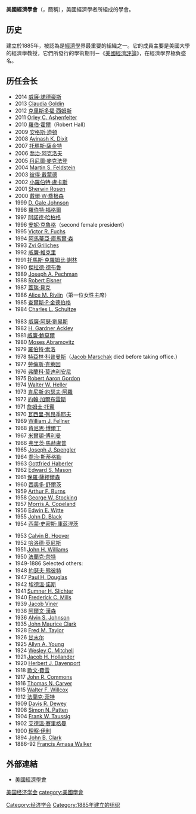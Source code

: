 {{unreferenced|time=2018-06-10T23:55:36+00:00}}
'''美國經濟學會'''（{{lang|en|American Economic Association}}，簡稱{{lang|en|AEA}}），美國經濟學者所組成的學會。

==历史==
建立於1885年，被認為是[[經濟學|經濟學]]界最重要的組織之一。它的成員主要是美國大學的經濟學教授，它們所發行的學術期刊－《[[美國經濟評論|美國經濟評論]]》，在經濟學界極負盛名。

==历任会长==
{{MultiCol}}
* 2014 [[威廉·諾德豪斯|威廉·諾德豪斯]]
* 2013 [[Claudia_Goldin|Claudia Goldin]]
* 2012 [[克里斯多福·西姆斯|克里斯多福·西姆斯]]
* 2011 [[Orley_Ashenfelter|Orley C. Ashenfelter]]
* 2010 [[羅伯·霍爾|羅伯·霍爾]]（Robert Hall）
* 2009 [[安格斯·迪頓|安格斯·迪頓]]
* 2008 [[Avinash_Dixit|Avinash K. Dixit]]
* 2007 [[托瑪斯·薩金特|托瑪斯·薩金特]]
* 2006 [[喬治·阿克洛夫|喬治·阿克洛夫]]
* 2005 [[丹尼爾·麥克法登|丹尼爾·麥克法登]]
* 2004 [[Martin_Feldstein|Martin S. Feldstein]]
* 2003 [[彼得·戴蒙德|彼得·戴蒙德]]
* 2002 [[小羅伯特·盧卡斯|小羅伯特·盧卡斯]]
* 2001 [[Sherwin_Rosen|Sherwin Rosen]]
* 2000 [[戴爾·W·喬根森|戴爾·W·喬根森]]
* 1999 [[D._Gale_Johnson|D. Gale Johnson]]
* 1998 [[羅伯特·福格爾|羅伯特·福格爾]]
* 1997 [[阿諾德·哈柏格|阿諾德·哈柏格]]
* 1996 [[安妮·克魯格|安妮·克魯格]]（second female president）
* 1995 [[Victor_R._Fuchs|Victor R. Fuchs]]
* 1994 [[阿馬蒂亞·庫馬爾·森|阿馬蒂亞·庫馬爾·森]]
* 1993 [[Zvi_Griliches|Zvi Griliches]]
* 1992 [[威廉·維克里|威廉·維克里]]
* 1991 [[托馬斯·克羅姆比·謝林|托馬斯·克羅姆比·謝林]]
* 1990 [[傑拉德·德布魯|傑拉德·德布魯]]
* 1989 [[Joseph_A._Pechman|Joseph A. Pechman]]
* 1988 [[Robert_Eisner|Robert Eisner]]
* 1987 [[蓋瑞·貝克|蓋瑞·貝克]]
* 1986 [[Alice_Rivlin|Alice M. Rivlin]]（第一位女性主席）
* 1985 [[查爾斯·P·金德伯格|查爾斯·P·金德伯格]]
* 1984 [[Charles_Schultze|Charles L. Schultze]]
{{ColBreak}}
* 1983 [[威廉·阿瑟·劉易斯|威廉·阿瑟·劉易斯]]
* 1982 [[Gardner_Ackley|H. Gardner Ackley]]
* 1981 [[威廉·鮑莫爾|威廉·鮑莫爾]]
* 1980 [[Moses_Abramovitz|Moses Abramovitz]]
* 1979 [[羅伯特·索洛|羅伯特·索洛]]
* 1978 [[特亞林·科普曼斯|特亞林·科普曼斯]]（[[Jacob_Marschak|Jacob Marschak]] died before taking office.）
* 1977 [[勞倫斯·克萊因|勞倫斯·克萊因]]
* 1976 [[弗蘭科·莫迪利安尼|弗蘭科·莫迪利安尼]]
* 1975 [[Robert_Aaron_Gordon|Robert Aaron Gordon]]
* 1974 [[Walter_Heller|Walter W. Heller]]
* 1973 [[肯尼斯·約瑟夫·阿羅|肯尼斯·約瑟夫·阿羅]]
* 1972 [[約翰·加爾布雷斯|約翰·加爾布雷斯]]
* 1971 [[詹姆士·托賓|詹姆士·托賓]]
* 1970 [[瓦西里·列昂季耶夫|瓦西里·列昂季耶夫]]
* 1969 [[William_J._Fellner|William J. Fellner]]
* 1968 [[肯尼思·博爾丁|肯尼思·博爾丁]]
* 1967 [[米爾頓·傅利曼|米爾頓·傅利曼]]
* 1966 [[弗里茨·馬赫盧普|弗里茨·馬赫盧普]]
* 1965 [[Joseph_J._Spengler|Joseph J. Spengler]]
* 1964 [[喬治·斯蒂格勒|喬治·斯蒂格勒]]
* 1963 [[Gottfried_Haberler|Gottfried Haberler]]
* 1962 [[Edward_S._Mason|Edward S. Mason]]
* 1961 [[保羅·薩繆爾森|保羅·薩繆爾森]]
* 1960 [[西奧多·舒爾茨|西奧多·舒爾茨]]
* 1959 [[Arthur_F._Burns|Arthur F. Burns]]
* 1958 [[George_Stocking_(economist)|George W. Stocking]]
* 1957 [[Morris_A._Copeland|Morris A. Copeland]]
* 1956 [[Edwin_E._Witte|Edwin E. Witte]]
* 1955 [[John_D._Black|John D. Black]]
* 1954 [[西蒙·史密斯·庫茲涅茨|西蒙·史密斯·庫茲涅茨]]
{{ColBreak}}
* 1953 [[Calvin_B._Hoover|Calvin B. Hoover]]
* 1952 [[哈洛德·英尼斯|哈洛德·英尼斯]]
* 1951 [[John_Henry_Williams_(economist)|John H. Williams]]
* 1950 [[法蘭克·奈特|法蘭克·奈特]]
* 1949-1886 Selected others:
* 1948 [[約瑟夫·熊彼特|約瑟夫·熊彼特]]
* 1947 [[Paul_H._Douglas|Paul H. Douglas]]
* 1942 [[埃德溫·諾斯|埃德溫·諾斯]]
* 1941 [[Sumner_Slichter|Sumner H. Slichter]]
* 1940 [[Frederick_C._Mills|Frederick C. Mills]]
* 1939 [[Jacob_Viner|Jacob Viner]]
* 1938 [[阿爾文·漢森|阿爾文·漢森]]
* 1936 [[Alvin_S._Johnson|Alvin S. Johnson]]
* 1935 [[John_Maurice_Clark|John Maurice Clark]]
* 1928 [[Fred_M._Taylor|Fred M. Taylor]]
* 1926 [[甘末尔|甘末尔]]
* 1925 [[Allyn_A._Young|Allyn A. Young]]
* 1924 [[Wesley_C._Mitchell|Wesley C. Mitchell]]
* 1921 [[Jacob_Hollander|Jacob H. Hollander]]
* 1920 [[Herbert_J._Davenport|Herbert J. Davenport]]
* 1918 [[歐文·費雪|歐文·費雪]]
* 1917 [[John_R._Commons|John R. Commons]]
* 1916 [[Thomas_N._Carver|Thomas N. Carver]]
* 1915 [[Walter_F._Willcox|Walter F. Willcox]]
* 1912 [[法蘭克·菲特|法蘭克·菲特]]
* 1909 [[Davis_Rich_Dewey|Davis R. Dewey]]
* 1908 [[Simon_N._Patten|Simon N. Patten]]
* 1904 [[Frank_W._Taussig|Frank W. Taussig]]
* 1902 [[艾德溫·賽里格曼|艾德溫·賽里格曼]]
* 1900 [[理察·伊利|理察·伊利]]
* 1894 [[John_B._Clark|John B. Clark]]
* 1886-92 [[Francis_Amasa_Walker|Francis Amasa Walker]]
{{EndMultiCol}}

==外部連結==
*[http://www.vanderbilt.edu/AEA/index.htm 美國經濟學會]
{{DEFAULTSORT:American Economic Association}}

[[category:美国经济学会|]]
[[category:美國學會|category:美國學會]]
[[Category:经济学会|Category:经济学会]]
[[Category:1885年建立的组织|Category:1885年建立的组织]]